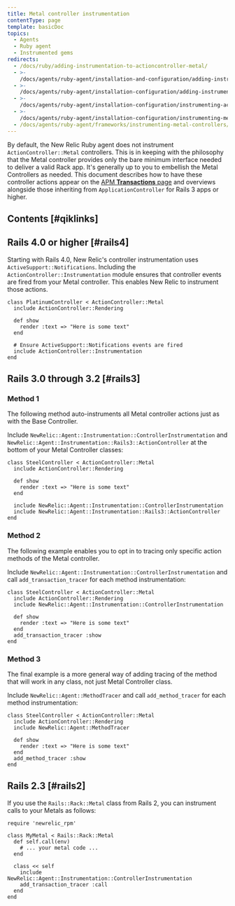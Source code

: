 ```yaml
---
title: Metal controller instrumentation
contentType: page
template: basicDoc
topics:
  - Agents
  - Ruby agent
  - Instrumented gems
redirects:
  - /docs/ruby/adding-instrumentation-to-actioncontroller-metal/
  - >-
    /docs/agents/ruby-agent/installation-and-configuration/adding-instrumentation-actioncontrollermetal/
  - >-
    /docs/agents/ruby-agent/installation-configuration/adding-instrumentation-actioncontrollermetal/
  - >-
    /docs/agents/ruby-agent/installation-configuration/instrumenting-actioncontrollermetal/
  - >-
    /docs/agents/ruby-agent/installation-configuration/instrumenting-metal-controllers/
  - /docs/agents/ruby-agent/frameworks/instrumenting-metal-controllers/
---
```


By default, the New Relic Ruby agent does not instrument `ActionController::Metal` controllers. This is in keeping with the philosophy that the Metal controller provides only the bare minimum interface needed to deliver a valid Rack app. It's generally up to you to embellish the Metal Controllers as needed. This document describes how to have these controller actions appear on the [APM **Transactions** page](/docs/apm/applications-menu/monitoring/transactions-page) and overviews alongside those inheriting from `ApplicationController` for Rails 3 apps or higher.

## Contents [#qiklinks]

## Rails 4.0 or higher [#rails4]

Starting with Rails 4.0, New Relic's controller instrumentation uses `ActiveSupport::Notifications`. Including the `ActionController::Instrumentation` module ensures that controller events are fired from your Metal controller. This enables New Relic to instrument those actions.

```
class PlatinumController < ActionController::Metal
  include ActionController::Rendering

  def show
    render :text => "Here is some text"
  end

  # Ensure ActiveSupport::Notifications events are fired
  include ActionController::Instrumentation
end
```

## Rails 3.0 through 3.2 [#rails3]

### Method 1

The following method auto-instruments all Metal controller actions just as with the Base Controller.

Include `NewRelic::Agent::Instrumentation::ControllerInstrumentation` and `NewRelic::Agent::Instrumentation::Rails3::ActionController` at the bottom of your Metal Controller classes:

```
class SteelController < ActionController::Metal
  include ActionController::Rendering

  def show
    render :text => "Here is some text"
  end

  include NewRelic::Agent::Instrumentation::ControllerInstrumentation
  include NewRelic::Agent::Instrumentation::Rails3::ActionController
end
```

### Method 2

The following example enables you to opt in to tracing only specific action methods of the Metal controller.

Include `NewRelic::Agent::Instrumentation::ControllerInstrumentation` and call `add_transaction_tracer` for each method instrumentation:

```
class SteelController < ActionController::Metal
  include ActionController::Rendering
  include NewRelic::Agent::Instrumentation::ControllerInstrumentation

  def show
    render :text => "Here is some text"
  end
  add_transaction_tracer :show
end
```

### Method 3

The final example is a more general way of adding tracing of the method that will work in any class, not just Metal Controller class.

Include `NewRelic::Agent::MethodTracer` and call `add_method_tracer` for each method instrumentation:

```
class SteelController < ActionController::Metal
  include ActionController::Rendering
  include NewRelic::Agent::MethodTracer

  def show
    render :text => "Here is some text"
  end
  add_method_tracer :show
end
```

## Rails 2.3 [#rails2]

If you use the `Rails::Rack::Metal` class from Rails 2, you can instrument calls to your Metals as follows:

```
require 'newrelic_rpm'

class MyMetal < Rails::Rack::Metal
  def self.call(env)
    # ... your metal code ...
  end

  class << self
    include NewRelic::Agent::Instrumentation::ControllerInstrumentation
    add_transaction_tracer :call
  end
end
```
